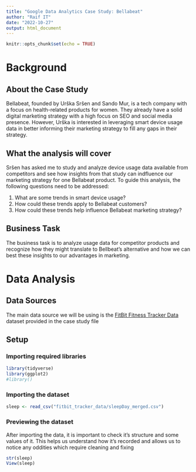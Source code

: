 ```yaml
---
title: "Google Data Analytics Case Study: Bellabeat"
author: "Raif IT"
date: "2022-10-27"
output: html_document
---
```


```r
knitr::opts_chunk$set(echo = TRUE)
```

# Background

## About the Case Study

Bellabeat, founded by Urška Sršen and Sando Mur, is a tech company with a focus on health-related products for women. They already have a solid digital marketing strategy with a high focus on SEO and social media presence. However, Urška is interested in leveraging smart device usage data in better informing their marketing strategy to fill any gaps in their strategy.

## What the analysis will cover
Sršen has asked me to study and analyze device usage data available from competitors and see how insights from that study can indfluence our marketing strategy for one Bellabeat product.
To guide this analysis, the following questions need to be addressed:

1. What are some trends in smart device usage?
2. How could these trends apply to Bellabeat customers?
3. How could these trends help influence Bellabeat marketing strategy?

## Business Task

The business task is to analyze usage data for competitor products and recognize how they might translate to Bellbeat's alternative and how we can best these insights to our advantages in marketing.

# Data Analysis

## Data Sources

The main data source we will be using is the [FitBit Fitness Tracker Data](https://www.kaggle.com/datasets/arashnic/fitbit) dataset provided in the case study file

## Setup

### Importing required libraries

``` r
library(tidyverse)
library(ggplot2)
#library()
```

### Importing the dataset

``` r
sleep <- read_csv("fitbit_tracker_data/sleepDay_merged.csv")

```

### Previewing the dataset
After importing the data, it is important to check it's structure and some values of it. This helps us understand how it's recorded and allows us to notice any oddities which require cleaning and fixing

``` r
str(sleep)
View(sleep)
```